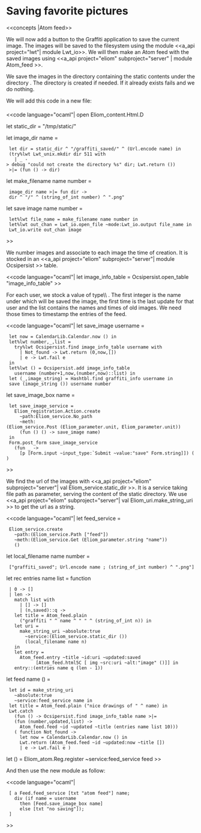 =Saving favorite pictures=
<<concepts |Atom feed>>

We will now add a button to the Graffiti application to save the current
image. The images will be saved to the filesystem using the module
<<a_api project="lwt"| module Lwt_io>>. We will then make an Atom feed
with the saved images using <<a_api project="eliom" subproject="server" | module Atom_feed >>.

We save the images in the directory containing the static contents
under the directory {{{images_saved/username}}}. The {{{username}}}
directory is created if needed. If it already exists {{{mkdir}}} fails
and we do nothing.

We will add this code in a new file:
===={{{feed.ml}}}====
<<code language="ocaml"|
open Eliom_content.Html.D

let static_dir = "/tmp/static/"

let image_dir name =
  let dir = static_dir ^ "/graffiti_saved/" ^ (Url.encode name) in
  (try%lwt Lwt_unix.mkdir dir 511 with
    | _ -> debug "could not create the directory %s" dir; Lwt.return ())
  >|= (fun () -> dir)

let make_filename name number =
  image_dir name >|= fun dir ->
  dir ^ "/" ^ (string_of_int number) ^ ".png"

let save image name number =
  let%lwt file_name = make_filename name number in
  let%lwt out_chan = Lwt_io.open_file ~mode:Lwt_io.output file_name in
  Lwt_io.write out_chan image
>>

We number images and associate to each image the time of creation. It
is stocked in an <<a_api project="eliom" subproject="server"| module Ocsipersist >>
table.

<<code language="ocaml"|
let image_info_table = Ocsipersist.open_table "image_info_table"
>>

For each user, we stock a value of type\\
{{{ int * CalendarLib.Calendar.t * ((int * CalendarLib.Calendar.t) list)}}}.
The first integer is the name under which will be saved the image, the first
time is the last update for that user and the list contains the names and
times of old images. We need those times to timestamp the entries of the feed.

<<code language="ocaml"|
let save_image username =
  let now = CalendarLib.Calendar.now () in
  let%lwt number,_,list =
    try%lwt Ocsipersist.find image_info_table username with
      | Not_found -> Lwt.return (0,now,[])
      | e -> Lwt.fail e
  in
  let%lwt () = Ocsipersist.add image_info_table
    username (number+1,now,(number,now)::list) in
  let (_,image_string) = Hashtbl.find graffiti_info username in
  save (image_string ()) username number

let save_image_box name =
  let save_image_service =
    Eliom_registration.Action.create
      ~path:Eliom_service.No_path
      ~meth:(Eliom_service.Post (Eliom_parameter.unit, Eliom_parameter.unit))
      (fun () () -> save_image name)
  in
  Form.post_form save_image_service
    (fun _ ->
      [p [Form.input ~input_type:`Submit ~value:"save" Form.string]]) ()
>>

We find the url of the images with <<a_api project="eliom"
subproject="server"| val Eliom_service.static_dir >>.  It is a service
taking file path as parameter, serving the content of the static
directory. We use <<a_api project="eliom" subproject="server"| val
Eliom_uri.make_string_uri >> to get the url as a string.

<<code language="ocaml"|
let feed_service =
  Eliom_service.create
    ~path:(Eliom_service.Path ["feed"])
    ~meth:(Eliom_service.Get (Eliom_parameter.string "name"))
    ()

let local_filename name number =
  ["graffiti_saved"; Url.encode name ; (string_of_int number) ^ ".png"]

let rec entries name list = function
  | 0 -> []
  | len ->
    match list with
      | [] -> []
      | (n,saved)::q ->
	let title = Atom_feed.plain
	  ("graffiti " ^ name ^ " " ^ (string_of_int n)) in
	let uri =
	  make_string_uri ~absolute:true
	    ~service:(Eliom_service.static_dir ())
	    (local_filename name n)
	in
	let entry =
	  Atom_feed.entry ~title ~id:uri ~updated:saved
            [Atom_feed.html5C [ img ~src:uri ~alt:"image" ()]] in
	entry::(entries name q (len - 1))

let feed name () =
  let id = make_string_uri
    ~absolute:true
    ~service:feed_service name in
  let title = Atom_feed.plain ("nice drawings of " ^ name) in
  Lwt.catch
    (fun () -> Ocsipersist.find image_info_table name >|=
	(fun (number,updated,list) ->
	  Atom_feed.feed ~id ~updated ~title (entries name list 10)))
    ( function Not_found ->
      let now = CalendarLib.Calendar.now () in
      Lwt.return (Atom_feed.feed ~id ~updated:now ~title [])
      | e -> Lwt.fail e )

let () = Eliom_atom.Reg.register ~service:feed_service feed
>>

And then use the new module as follow:

<<code language="ocaml"|
  [ a Feed.feed_service [txt "atom feed"] name;
    div (if name = username
      then [Feed.save_image_box name]
      else [txt "no saving"]);
  ]
>>
